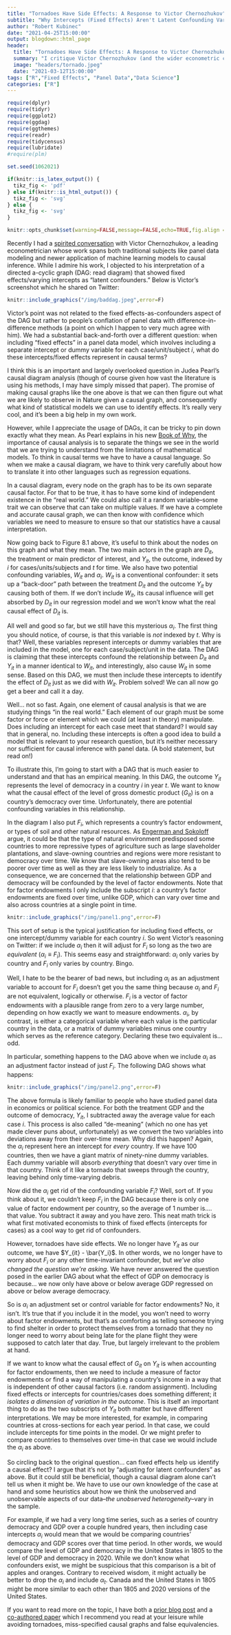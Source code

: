 ```yaml
---
title: "Tornadoes Have Side Effects: A Response to Victor Chernozhukov"
subtitle: "Why Intercepts (Fixed Effects) Aren't Latent Confounding Variables"
author: "Robert Kubinec"
date: "2021-04-25T15:00:00"
output: blogdown::html_page
header:
  title: "Tornadoes Have Side Effects: A Response to Victor Chernozhukov"
  summary: "I critique Victor Chernozhukov (and the wider econometric community's) assumption that fixed effects are best understood as unobserved confounders."
  image: "headers/tornado.jpeg"
  date: "2021-03-12T15:00:00"
tags: ["R","Fixed Effects", "Panel Data","Data Science"]
categories: ["R"]
---
```


```r

require(dplyr)
require(tidyr)
require(ggplot2)
require(ggdag)
require(ggthemes)
require(readr)
require(tidycensus)
require(lubridate)
#require(plm)

set.seed(1062021)

if(knitr::is_latex_output()) {
  tikz_fig <- 'pdf'
} else if(knitr::is_html_output()) {
  tikz_fig <- 'svg'
} else {
  tikz_fig <- 'svg'
}

knitr::opts_chunk$set(warning=FALSE,message=FALSE,echo=TRUE,fig.align = "center",echo=FALSE)

```

Recently I had a [spirited conversation](https://twitter.com/rmkubinec/status/1385167816165363713) with Victor Chernozhukov, a leading econometrician whose work spans both traditional subjects like panel data modeling and newer application of machine learning models to causal inference. While I admire his work, I objected to his interpretation of a directed a-cyclic graph (DAG: read diagram) that showed fixed effects/varying intercepts as "latent confounders." Below is Victor's screenshot which he shared on Twitter:

```r

knitr::include_graphics("/img/baddag.jpeg",error=F)

```
Victor's point was not related to the fixed effects-as-confounders aspect of the DAG but rather to people's conflation of panel data with difference-in-difference methods (a point on which I happen to very much agree with him). We had a substantial back-and-forth over a different question: when including "fixed effects" in a panel data model, which involves including a separate intercept or dummy variable for each case/unit/subject $i$, what do these intercepts/fixed effects represent in causal terms?

I think this is an important and largely overlooked question in Judea Pearl's causal diagram analysis (though of course given how vast the literature is using his methods, I may have simply missed that paper). The promise of making causal graphs like the one above is that we can then figure out what we are likely to observe in Nature given a causal graph, and consequently what kind of statistical models we can use to identify effects. It's really very cool, and it's been a big help in my own work.

However, while I appreciate the usage of DAGs, it can be tricky to pin down exactly what they mean. As Pearl explains in his new [Book of Why](http://bayes.cs.ucla.edu/WHY/), the importance of causal analysis is to separate the things we see in the world that we are trying to understand from the limitations of mathematical models. To think in causal terms we have to have a causal language. So when we make a causal diagram, we have to think very carefully about how to translate it into other languages such as regression equations. 

In a causal diagram, every node on the graph has to be its own separate causal factor. For that to be true, it has to have some kind of independent existence in the "real world." We could also call it a random variable--some trait we can observe that can take on multiple values. If we have a complete and accurate causal graph, we can then know with confidence which variables we need to measure to ensure so that our statistics have a causal interpretation. 

Now going back to Figure 8.1 above, it's useful to think about the nodes on this graph and what they mean. The two main actors in the graph are $D_{it}$, the treatment or main predictor of interest, and $Y_{it}$, the outcome, indexed by $i$ for cases/units/subjects and $t$ for time. We also have two potential confounding variables, $W_{it}$ and $\alpha_i$. $W_{it}$ is a conventional confounder: it sets up a "back-door" path between the treatment $D_{it}$ and the outcome $Y_{it}$ by causing both of them. If we don't include $W_{it}$, its causal influence will get absorbed by $D_{it}$ in our regression model and we won't know what the real causal effect of $D_{it}$ is.

All well and good so far, but we still have this mysterious $\alpha_i$. The first thing you should notice, of course, is that this variable is *not* indexed by $t$. Why is that? Well, these variables represent intercepts or dummy variables that are included in the model, one for each case/subject/unit in the data. The DAG is claiming that these intercepts confound the relationship between $D_{it}$ and $Y_{it}$ in a manner identical to $W_{it}$, and interestingly, also cause $W_{it}$ in some sense. Based on this DAG, we must then include these intercepts to identify the effect of $D_{it}$ just as we did with $W_{it}$. Problem solved! We can all now go get a beer and call it a day.

Well... not so fast. Again, one element of causal analysis is that we are studying things "in the real world." Each element of our graph must be some factor or force or element which we could (at least in theory) manipulate. Does including an intercept for each case meet that standard? I would say that in general, no. Including these intercepts is often a good idea to build a model that is relevant to your research question, but it's neither necessary nor sufficient for causal inference with panel data. (A bold statement, but read on!)

To illustrate this, I'm going to start with a DAG that is much easier to understand and that has an empirical meaning. In this DAG, the outcome $Y_{it}$ represents the level of democracy in a country $i$ in year $t$. We want to know what the causal effect of the level of gross domestic product ($G_{it}$) is on a country's democracy over time. Unfortunately, there are potential confounding variables in this relationship. 

In the diagram I also put $F_i$, which represents a country's factor endowment, or types of soil and other natural resources. As [Engerman and Sokoloff](https://www.aeaweb.org/articles?id=10.1257/jep.14.3.217) argue, it could be that the type of natural environment predisposed some countries to more repressive types of agriculture such as large slaveholder plantations, and slave-owning countries and regions were more resistant to democracy over time. We know that slave-owning areas also tend to be poorer over time as well as they are less likely to industrialize. As a consequence, we are concerned that the relationship between GDP and democracy will be confounded by the level of factor endowments. Note that for factor endowments I only include the subscript $i$: a country's factor endowments are fixed over time, unlike GDP, which can vary over time and also across countries at a single point in time. 

```r

knitr::include_graphics("/img/panel1.png",error=F)

```

This sort of setup is the typical justification for including fixed effects, or one intercept/dummy variable for each country $i$. So went Victor's reasoning on Twitter: if we include $\alpha_i$ then it will adjust for $F_i$ so long as the two are *equivalent* ($\alpha_i \equiv F_i$). This seems easy and straightforward: $\alpha_i$ only varies by country and $F_i$ only varies by country. Bingo.

Well, I hate to be the bearer of bad news, but including $\alpha_i$ as an adjustment variable to account for $F_i$ doesn't get you the same thing because $\alpha_i$ and $F_i$ are not equivalent, logically or otherwise. $F_i$ is a vector of factor endowments with a plausible range from zero to a very large number, depending on how exactly we  want to measure endowments. $\alpha_i$, by contrast, is either a categorical variable where each value is the particular country in the data, or a matrix of dummy variables minus one country which serves as the reference category. Declaring these two equivalent is... odd.

In particular, something happens to the DAG above when we include $\alpha_i$ as an adjustment factor instead of just $F_i$. The following DAG shows what happens:

```r

knitr::include_graphics("/img/panel2.png",error=F)

```
The above formula is likely familiar to people who have studied panel data in economics or political science. For both the treatment GDP and the outcome of democracy, $Y_{it}$, I subtracted away the average value for each case $i$. This process is also called "de-meaning" (which no one has yet made clever puns about, unfortunately) as we convert the two variables into deviations away from their over-time mean. Why did this happen? Again, the $\alpha_i$ represent here an intercept for *every* country. If we have 100 countries, then we have a giant matrix of ninety-nine dummy variables. Each dummy variable will absorb *everything* that doesn't vary over time in that country. Think of it like a tornado that sweeps through the country, leaving behind only time-varying debris.

Now did the $\alpha_i$ get rid of the confounding variable $F_i$? Well, sort of. If you think about it, we couldn't keep $F_i$ in the DAG because there is only one value of factor endowment per country, so the average of 1 number is.... that value. You subtract it away and you have zero. This neat math trick is what first motivated economists to think of fixed effects (intercepts for cases) as a cool way to get rid of confounders.

However, tornadoes have side effects. We no longer have $Y_{it}$ as our outcome, we have $Y_{it} - \bar{Y_i}$. In other words, we no longer have to worry about $F_i$ or any other time-invariant confounder, but *we've also changed the question we're asking.* We have never answered the question posed in the earlier DAG about what the effect of GDP on democracy is because... we now only have above or below average GDP regressed on above or below average democracy. 

So is $\alpha_i$ an adjustment set or control variable for factor endowments? No, it isn't. It's true that if you include it in the model, you won't need to worry about factor endowments, but that's as comforting as telling someone trying to find shelter in order to protect themselves from a tornado that they no longer need to worry about being late for the plane flight they were supposed to catch later that day. True, but largely irrelevant to the problem at hand.

If we want to know what the causal effect of $G_{it}$ on $Y_{it}$ is when accounting for factor endowments, then we need to include a measure of factor endowments or find a way of manipulating a country's income in a way that is independent of other causal factors (i.e. random assignment). Including fixed effects or intercepts for countries/cases does something different; it *isolates a dimension of variation in the outcome*. This is itself an important thing to do as the two subscripts of $Y_{it}$ both matter but have different interpretations. We may be more interested, for example, in comparing countries at cross-sections for each year period. In that case, we could include intercepts for time points in the model. Or we might prefer to compare countries to themselves over time--in that case we would include the $\alpha_i$ as above.

So circling back to the original question... can fixed effects help us identify a causal effect? I argue that it's not by "adjusting for latent confounders" as above. But it could still be beneficial, though a causal diagram alone can't tell us when it might be. We have to use our own knowledge of the case at hand and some heuristics about how we think the unobserved and unobservable aspects of our data--*the unobserved heterogeneity*--vary in the sample.

For example, if we had a very long time series, such as a series of country democracy and GDP over a couple hundred years, then including case intercepts $\alpha_i$ would mean that we would be comparing countries' democracy and GDP scores over that time period. In other words, we would compare the level of GDP and democracy in the United States in 1805 to the level of GDP and democracy in 2020. While we don't know what confounders exist, we might be suspicious that this comparison is a bit of apples and oranges. Contrary to received wisdom, it might actually be better to drop the $\alpha_i$ and include $\alpha_t$. Canada and the United States in 1805 might be more similar to each other than 1805 and 2020 versions of the United States. 

If you want to read more on the topic, I have both a [prior blog post](http://www.robertkubinec.com/post/fixed_effects/) and a [co-authored paper](https://journals.plos.org/plosone/article/authors?id=10.1371/journal.pone.0231349) which I recommend you read at your leisure while avoiding tornadoes, miss-specified causal graphs and false equivalencies. 
